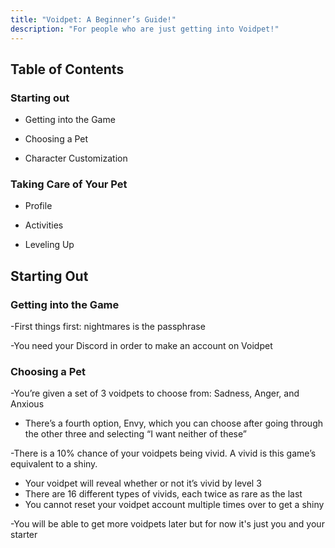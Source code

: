 ```yaml
---
title: "Voidpet: A Beginner’s Guide!"
description: "For people who are just getting into Voidpet!"
---
```

## Table of Contents

### Starting out

- Getting into the Game

- Choosing a Pet

- Character Customization

### Taking Care of Your Pet

- Profile

- Activities 

- Leveling Up

## Starting Out

### Getting into the Game

-First things first: nightmares is the passphrase

-You need your Discord in order to make an account on Voidpet

### Choosing a Pet

-You’re given a set of 3 voidpets to choose from: Sadness, Anger, and Anxious

- There’s a fourth option, Envy, which you can choose after going through the other three and selecting “I want neither of these”

-There is a 10% chance of your voidpets being vivid. A vivid is this game’s equivalent to a shiny. 
- Your voidpet will reveal whether or not it’s vivid by level 3
- There are 16 different types of vivids, each twice as rare as the last
- You cannot reset your voidpet account multiple times over to get a shiny

-You will be able to get more voidpets later but for now it's just you and your starter
